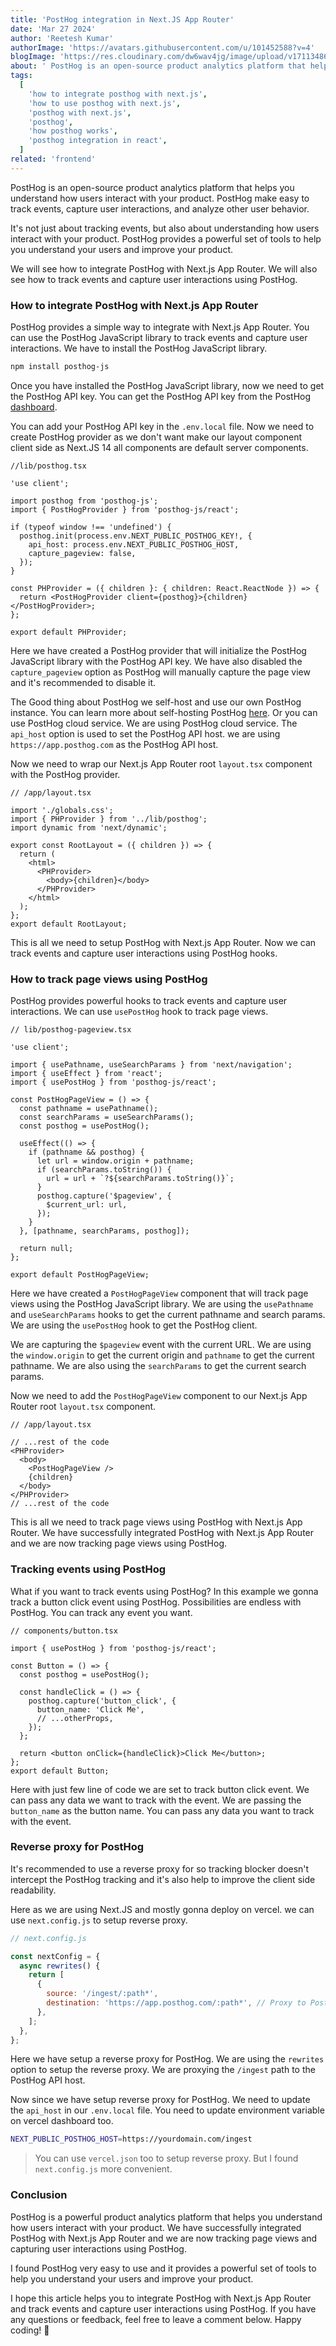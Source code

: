 ```yaml
---
title: 'PostHog integration in Next.JS App Router'
date: 'Mar 27 2024'
author: 'Reetesh Kumar'
authorImage: 'https://avatars.githubusercontent.com/u/101452588?v=4'
blogImage: 'https://res.cloudinary.com/dw6wav4jg/image/upload/v1711348612/posthog_hca876.png'
about: ' PostHog is an open-source product analytics platform that helps you understand how users interact with your product. PostHog make easy to track events, capture user interactions, and analyze other user behavior.'
tags:
  [
    'how to integrate posthog with next.js',
    'how to use posthog with next.js',
    'posthog with next.js',
    'posthog',
    'how posthog works',
    'posthog integration in react',
  ]
related: 'frontend'
---
```


PostHog is an open-source product analytics platform that helps you understand how users interact with your product. PostHog make easy to track events, capture user interactions, and analyze other user behavior.

It's not just about tracking events, but also about understanding how users interact with your product. PostHog provides a powerful set of tools to help you understand your users and improve your product.

We will see how to integrate PostHog with Next.js App Router. We will also see how to track events and capture user interactions using PostHog.

### How to integrate PostHog with Next.js App Router

PostHog provides a simple way to integrate with Next.js App Router. You can use the PostHog JavaScript library to track events and capture user interactions. We have to install the PostHog JavaScript library.

```bash
npm install posthog-js
```

Once you have installed the PostHog JavaScript library, now we need to get the PostHog API key. You can get the PostHog API key from the PostHog [dashboard](https://us.posthog.com/).

You can add your PostHog API key in the `.env.local` file. Now we need to create PostHog provider as we don't want make our layout component client side as Next.JS 14 all components are default server components.

```tsx
//lib/posthog.tsx

'use client';

import posthog from 'posthog-js';
import { PostHogProvider } from 'posthog-js/react';

if (typeof window !== 'undefined') {
  posthog.init(process.env.NEXT_PUBLIC_POSTHOG_KEY!, {
    api_host: process.env.NEXT_PUBLIC_POSTHOG_HOST,
    capture_pageview: false,
  });
}

const PHProvider = ({ children }: { children: React.ReactNode }) => {
  return <PostHogProvider client={posthog}>{children}</PostHogProvider>;
};

export default PHProvider;
```

Here we have created a PostHog provider that will initialize the PostHog JavaScript library with the PostHog API key. We have also disabled the `capture_pageview` option as PostHog will manually capture the page view and it's recommended to disable it.

The Good thing about PostHog we self-host and use our own PostHog instance. You can learn more about self-hosting PostHog [here](https://posthog.com/docs/self-host). Or you can use PostHog cloud service. We are using PostHog cloud service. The `api_host` option is used to set the PostHog API host. we are using `https://app.posthog.com` as the PostHog API host.

Now we need to wrap our Next.js App Router root `layout.tsx` component with the PostHog provider.

```tsx
// /app/layout.tsx

import './globals.css';
import { PHProvider } from '../lib/posthog';
import dynamic from 'next/dynamic';

export const RootLayout = ({ children }) => {
  return (
    <html>
      <PHProvider>
        <body>{children}</body>
      </PHProvider>
    </html>
  );
};
export default RootLayout;
```

This is all we need to setup PostHog with Next.js App Router. Now we can track events and capture user interactions using PostHog hooks.

<Advertise title="Neon DB with Drizzle and Hono in Next.JS" />

### How to track page views using PostHog

PostHog provides powerful hooks to track events and capture user interactions. We can use `usePostHog` hook to track page views.

```tsx
// lib/posthog-pageview.tsx

'use client';

import { usePathname, useSearchParams } from 'next/navigation';
import { useEffect } from 'react';
import { usePostHog } from 'posthog-js/react';

const PostHogPageView = () => {
  const pathname = usePathname();
  const searchParams = useSearchParams();
  const posthog = usePostHog();

  useEffect(() => {
    if (pathname && posthog) {
      let url = window.origin + pathname;
      if (searchParams.toString()) {
        url = url + `?${searchParams.toString()}`;
      }
      posthog.capture('$pageview', {
        $current_url: url,
      });
    }
  }, [pathname, searchParams, posthog]);

  return null;
};

export default PostHogPageView;
```

Here we have created a `PostHogPageView` component that will track page views using the PostHog JavaScript library. We are using the `usePathname` and `useSearchParams` hooks to get the current pathname and search params. We are using the `usePostHog` hook to get the PostHog client.

We are capturing the `$pageview` event with the current URL. We are using the `window.origin` to get the current origin and `pathname` to get the current pathname. We are also using the `searchParams` to get the current search params.

Now we need to add the `PostHogPageView` component to our Next.js App Router root `layout.tsx` component.

```tsx
// /app/layout.tsx

// ...rest of the code
<PHProvider>
  <body>
    <PostHogPageView />
    {children}
  </body>
</PHProvider>
// ...rest of the code
```

This is all we need to track page views using PostHog with Next.js App Router. We have successfully integrated PostHog with Next.js App Router and we are now tracking page views using PostHog.

### Tracking events using PostHog

What if you want to track events using PostHog? In this example we gonna track a button click event using PostHog. Possibilities are endless with PostHog. You can track any event you want.

```tsx
// components/button.tsx

import { usePostHog } from 'posthog-js/react';

const Button = () => {
  const posthog = usePostHog();

  const handleClick = () => {
    posthog.capture('button_click', {
      button_name: 'Click Me',
      // ...otherProps,
    });
  };

  return <button onClick={handleClick}>Click Me</button>;
};
export default Button;
```

Here with just few line of code we are set to track button click event. We can pass any data we want to track with the event. We are passing the `button_name` as the button name. You can pass any data you want to track with the event.

### Reverse proxy for PostHog

It's recommended to use a reverse proxy for so tracking blocker doesn't intercept the PostHog tracking and it's also help to improve the client side readability.

Here as we are using Next.JS and mostly gonna deploy on vercel. we can use `next.config.js` to setup reverse proxy.

```js
// next.config.js

const nextConfig = {
  async rewrites() {
    return [
      {
        source: '/ingest/:path*',
        destination: 'https://app.posthog.com/:path*', // Proxy to PostHog cloud service
      },
    ];
  },
};
```

Here we have setup a reverse proxy for PostHog. We are using the `rewrites` option to setup the reverse proxy. We are proxying the `/ingest` path to the PostHog API host.

Now since we have setup reverse proxy for PostHog. We need to update the `api_host` in our `.env.local` file. You need to update environment variable on vercel dashboard too.

```bash
NEXT_PUBLIC_POSTHOG_HOST=https://yourdomain.com/ingest
```

> You can use `vercel.json` too to setup reverse proxy. But I found `next.config.js` more convenient.

### Conclusion

PostHog is a powerful product analytics platform that helps you understand how users interact with your product. We have successfully integrated PostHog with Next.js App Router and we are now tracking page views and capturing user interactions using PostHog.

I found PostHog very easy to use and it provides a powerful set of tools to help you understand your users and improve your product.

I hope this article helps you to integrate PostHog with Next.js App Router and track events and capture user interactions using PostHog. If you have any questions or feedback, feel free to leave a comment below. Happy coding! 🚀
